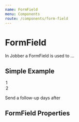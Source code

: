 ```yaml
---
name: FormField
menu: Components
route: /components/form-field
---
```



# FormField

<ComponentStatus stage="pre" responsive="no" accessible="no" />

In Jobber a FormField is used to …

## Simple Example

<Playground>
  <FormField name="Base" placeholder="Base" />
  <FormField name="Base" placeholder="Number" type="number" />
  <FormField name="Base" placeholder="Time" type="time" />
  <FormField
    name="Base"
    placeholder="Describe your favourite colour"
    type="textarea"
  />
  <FormField name="Base" placeholder="How many days?" type="select">
    <option>1</option>
    <option>2</option>
  </FormField>
</Playground>

<Playground>
  <FormField name="Small" placeholder="Small" size="small" />
</Playground>

<Playground>
  <FormField name="Large" placeholder="Large" size="large" />
</Playground>

<Playground>
  <p>
    Send a follow-up
    <FormField value="2" size="small" inline={true} /> days after
  </p>
</Playground>

<Playground>
  <FormField name="Error" placeholder="Error" invalid={true} />
</Playground>

<Playground>
  <FormField name="Disabled" placeholder="Disabled" disabled={true} />
</Playground>

## FormField Properties

<Props of={FormField} />
